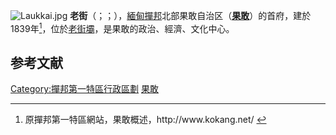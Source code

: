 {{Location map |Burma | label=老街
 |mark=<!--dot-->Green pog.svg
 |lat_deg=23|lat_min=35
 |lon_deg=98|lon_min=30
 |position=right
 |width=150
 |float=right
 |caption=老街在缅甸的位置
}}
[[File:Laukkai.jpg|thumb]]
'''老街'''（{{lang-my|လောက်ကိုင်မြို့}}；{{lang-shn|လဝ်ႉၵႆႇ၊ ဝဵင်း}}；{{lang-en|Laukkai}}），[[緬甸|緬甸]][[撣邦|撣邦]]北部果敢自治区（'''[[果敢|果敢]]'''）的首府，建於1839年<ref>原撣邦第一特區網站，果敢概述，http://www.kokang.net/ {{Wayback|url=http://www.kokang.net/ |date=20090822072704 }}</ref>，位於[[老街壩|老街壩]]，是果敢的政治、經濟、文化中心。

==参考文献==
{{reflist|2}}
<div class="references-small">
<references />
</div>
{{中缅边界}}
[[Category:撣邦第一特區行政區劃|Category:撣邦第一特區行政區劃]]
[[Category:果敢|]]